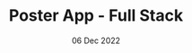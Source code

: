 ---
title: Poster App - Full Stack
description: A full stack web app that allows users to register, login, create and share posts. Users can also like and comment on other users' posts. Backend is built with Node.js and auth is handled with JWT.
coverPath: /images/content/poster.png
date: '06 Dec 2022'
category: Web App
repo: https://github.com/seymenklc/poster-app
previewURL: https://poster-graphql-app.netlify.app/
tags:
  - React
  - GraphQL
  - MongoDB
  - Express
---